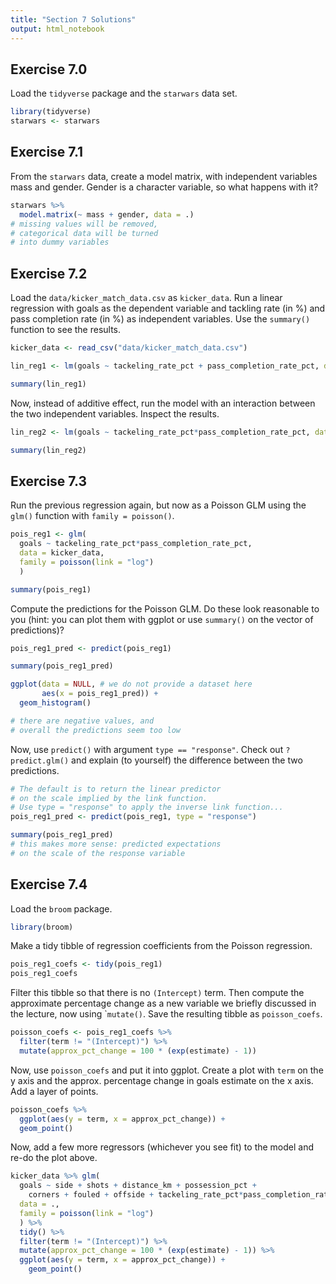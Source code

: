 ```yaml
---
title: "Section 7 Solutions"
output: html_notebook
---
```


## Exercise 7.0

Load the ``tidyverse`` package and the ``starwars`` data set.

```r
library(tidyverse)
starwars <- starwars
```

## Exercise 7.1

From the ``starwars`` data, create a model matrix, with independent variables mass and gender. Gender is a character variable, so what happens with it?

```r

starwars %>% 
  model.matrix(~ mass + gender, data = .)
# missing values will be removed,
# categorical data will be turned
# into dummy variables

```

## Exercise 7.2

Load the ``data/kicker_match_data.csv`` as ``kicker_data``. Run a linear regression with goals as the dependent variable and tackling rate (in %) and pass completion rate (in %) as independent variables. Use the ``summary()`` function to see the results.

```r

kicker_data <- read_csv("data/kicker_match_data.csv")

lin_reg1 <- lm(goals ~ tackeling_rate_pct + pass_completion_rate_pct, data = kicker_data)

summary(lin_reg1)

```

Now, instead of additive effect, run the model with an interaction between the two independent variables. Inspect the results.

```r

lin_reg2 <- lm(goals ~ tackeling_rate_pct*pass_completion_rate_pct, data = kicker_data)

summary(lin_reg2)

```

## Exercise 7.3

Run the previous regression again, but now as a Poisson GLM using the ``glm()`` function with ``family = poisson()``. 

```r

pois_reg1 <- glm(
  goals ~ tackeling_rate_pct*pass_completion_rate_pct, 
  data = kicker_data,
  family = poisson(link = "log")
  )

summary(pois_reg1)

```

Compute the predictions for the Poisson GLM. Do these look reasonable to you (hint: you can plot them with ggplot or use ``summary()`` on the vector of predictions)? 

```r

pois_reg1_pred <- predict(pois_reg1)

summary(pois_reg1_pred)

ggplot(data = NULL, # we do not provide a dataset here
       aes(x = pois_reg1_pred)) +
  geom_histogram()

# there are negative values, and
# overall the predictions seem too low

```

Now, use ``predict()`` with argument ``type == "response"``. Check out ``?predict.glm()`` and explain (to yourself) the difference between the two predictions.

```r
# The default is to return the linear predictor
# on the scale implied by the link function.
# Use type = "response" to apply the inverse link function...
pois_reg1_pred <- predict(pois_reg1, type = "response")

summary(pois_reg1_pred)
# this makes more sense: predicted expectations
# on the scale of the response variable
```

## Exercise 7.4

Load the ``broom`` package.

```r
library(broom)
```

Make a tidy tibble of regression coefficients from the Poisson regression.

```r
pois_reg1_coefs <- tidy(pois_reg1)
pois_reg1_coefs
```

Filter this tibble so that there is no ``(Intercept)`` term. Then compute the approximate percentage change as a new variable we briefly discussed in the lecture, now using ```mutate()``. Save the resulting tibble as ``poisson_coefs``.

```r
poisson_coefs <- pois_reg1_coefs %>%
  filter(term != "(Intercept)") %>%
  mutate(approx_pct_change = 100 * (exp(estimate) - 1))
```

Now, use ``poisson_coefs`` and put it into ggplot. Create a plot with ``term`` on the y axis and the approx. percentage change in goals estimate on the x axis. Add a layer of points.

```r
poisson_coefs %>%
  ggplot(aes(y = term, x = approx_pct_change)) +
  geom_point()
```

Now, add a few more regressors (whichever you see fit) to the model and re-do the plot above.

```r

kicker_data %>% glm(
  goals ~ side + shots + distance_km + possession_pct + 
    corners + fouled + offside + tackeling_rate_pct*pass_completion_rate_pct, 
  data = .,
  family = poisson(link = "log")
  ) %>%
  tidy() %>%
  filter(term != "(Intercept)") %>%
  mutate(approx_pct_change = 100 * (exp(estimate) - 1)) %>%
  ggplot(aes(y = term, x = approx_pct_change)) +
    geom_point()

```







